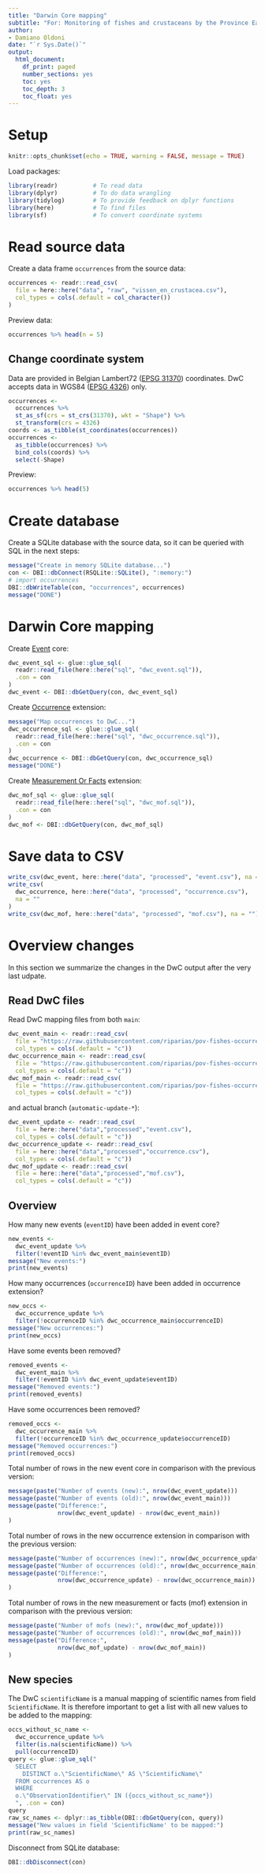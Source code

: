 ```yaml
---
title: "Darwin Core mapping"
subtitle: "For: Monitoring of fishes and crustaceans by the Province East Flanders, Belgium"
author:
- Damiano Oldoni
date: "`r Sys.Date()`"
output:
  html_document:
    df_print: paged
    number_sections: yes
    toc: yes
    toc_depth: 3
    toc_float: yes
---
```


# Setup 

```r
knitr::opts_chunk$set(echo = TRUE, warning = FALSE, message = TRUE)
```

Load packages:

```r
library(readr)          # To read data
library(dplyr)          # To do data wrangling
library(tidylog)        # To provide feedback on dplyr functions
library(here)           # To find files
library(sf)             # To convert coordinate systems
```

# Read source data

Create a data frame `occurrences` from the source data:

```r
occurrences <- readr::read_csv(
  file = here::here("data", "raw", "vissen_en_crustacea.csv"),
  col_types = cols(.default = col_character())
) 
```

Preview data:

```r
occurrences %>% head(n = 5)
```

## Change coordinate system

Data are provided in Belgian Lambert72 ([EPSG 31370](https://epsg.io/31370)) coordinates. DwC accepts data in WGS84 ([EPSG 4326](https://epsg.io/4326)) only.

```r
occurrences <- 
  occurrences %>% 
  st_as_sf(crs = st_crs(31370), wkt = "Shape") %>%
  st_transform(crs = 4326)
coords <- as_tibble(st_coordinates(occurrences))
occurrences <- 
  as_tibble(occurrences) %>% 
  bind_cols(coords) %>%
  select(-Shape)
```

Preview:

```r
occurrences %>% head(5)
```

# Create database

Create a SQLite database with the source data, so it can be queried with SQL in the next steps:

```r
message("Create in memory SQLite database...")
con <- DBI::dbConnect(RSQLite::SQLite(), ":memory:")
# import occurrences
DBI::dbWriteTable(con, "occurrences", occurrences)
message("DONE")
```

# Darwin Core mapping

Create [Event](https://rs.gbif.org/core/dwc_event_2022-02-02.xml) core:

```r
dwc_event_sql <- glue::glue_sql(
  readr::read_file(here::here("sql", "dwc_event.sql")),
  .con = con
)
dwc_event <- DBI::dbGetQuery(con, dwc_event_sql)
```

Create [Occurrence](https://rs.gbif.org/core/dwc_occurrence_2022-02-02.xml) extension:

```r
message("Map occurrences to DwC...")
dwc_occurrence_sql <- glue::glue_sql(
  readr::read_file(here::here("sql", "dwc_occurrence.sql")), 
  .con = con
)
dwc_occurrence <- DBI::dbGetQuery(con, dwc_occurrence_sql)
message("DONE")
```

Create [Measurement Or Facts](https://rs.gbif.org/extension/dwc/measurements_or_facts_2022-02-02.xml) extension:

```r
dwc_mof_sql <- glue::glue_sql(
  readr::read_file(here::here("sql", "dwc_mof.sql")), 
  .con = con
)
dwc_mof <- DBI::dbGetQuery(con, dwc_mof_sql)
```

# Save data to CSV

```r
write_csv(dwc_event, here::here("data", "processed", "event.csv"), na = "")
write_csv(
  dwc_occurrence, here::here("data", "processed", "occurrence.csv"),
  na = ""
)
write_csv(dwc_mof, here::here("data", "processed", "mof.csv"), na = "")
```

# Overview changes

In this section we summarize the changes in the DwC output after the very last udpate.

## Read DwC files

Read DwC mapping files from both `main`:

```r
dwc_event_main <- readr::read_csv(
  file = "https://raw.githubusercontent.com/riparias/pov-fishes-occurrences/main/data/processed/event.csv",
  col_types = cols(.default = "c"))
dwc_occurrence_main <- readr::read_csv(
  file = "https://raw.githubusercontent.com/riparias/pov-fishes-occurrences/main/data/processed/occurrence.csv",
  col_types = cols(.default = "c"))
dwc_mof_main <- readr::read_csv(
  file = "https://raw.githubusercontent.com/riparias/pov-fishes-occurrences/main/data/processed/mof.csv",
  col_types = cols(.default = "c"))
```

and actual branch (`automatic-update-*`):
 
```r
dwc_event_update <- readr::read_csv(
  file = here::here("data","processed","event.csv"),
  col_types = cols(.default = "c"))
dwc_occurrence_update <- readr::read_csv(
  file = here::here("data","processed","occurrence.csv"),
  col_types = cols(.default = "c"))
dwc_mof_update <- readr::read_csv(
  file = here::here("data","processed","mof.csv"),
  col_types = cols(.default = "c"))
```

## Overview

How many new events (`eventID`) have been added in event core?

```r
new_events <- 
  dwc_event_update %>%
  filter(!eventID %in% dwc_event_main$eventID)
message("New events:")
print(new_events)
```

How many occurrences (`occurrenceID`) have been added in occurrence extension?

```r
new_occs <- 
  dwc_occurrence_update %>%
  filter(!occurrenceID %in% dwc_occurrence_main$occurrenceID)
message("New occurrences:")
print(new_occs)
```

Have some events been removed?

```r
removed_events <- 
  dwc_event_main %>%
  filter(!eventID %in% dwc_event_update$eventID)
message("Removed events:")
print(removed_events)
```


Have some occurrences been removed?

```r
removed_occs <- 
  dwc_occurrence_main %>%
  filter(!occurrenceID %in% dwc_occurrence_update$occurrenceID)
message("Removed occurrences:")
print(removed_occs)
```

Total number of rows in the new event core in comparison with the previous version:

```r
message(paste("Number of events (new):", nrow(dwc_event_update)))
message(paste("Number of events (old):", nrow(dwc_event_main)))
message(paste("Difference:", 
              nrow(dwc_event_update) - nrow(dwc_event_main))
)
```

Total number of rows in the new occurrence extension in comparison with the previous version:

```r
message(paste("Number of occurrences (new):", nrow(dwc_occurrence_update)))
message(paste("Number of occurrences (old):", nrow(dwc_occurrence_main)))
message(paste("Difference:", 
              nrow(dwc_occurrence_update) - nrow(dwc_occurrence_main))
)
```

Total number of rows in the new measurement or facts (mof) extension in comparison with the previous version:

```r
message(paste("Number of mofs (new):", nrow(dwc_mof_update)))
message(paste("Number of occurrences (old):", nrow(dwc_mof_main)))
message(paste("Difference:", 
              nrow(dwc_mof_update) - nrow(dwc_mof_main))
)
```

## New species

The DwC `scientificName` is a manual mapping of scientific names from field `ScientificName`. It is therefore important to get a list with all new values to be added to the mapping:

```r
occs_without_sc_name <- 
  dwc_occurrence_update %>%
  filter(is.na(scientificName)) %>%
  pull(occurrenceID)
query <- glue::glue_sql("
  SELECT 
    DISTINCT o.\"ScientificName\" AS \"ScientificName\"
  FROM occurrences AS o 
  WHERE  
  o.\"ObservationIdentifier\" IN ({occs_without_sc_name*})
  ", .con = con)
query
raw_sc_names <- dplyr::as_tibble(DBI::dbGetQuery(con, query))
message("New values in field 'ScientificName' to be mapped:")
print(raw_sc_names)
```

Disconnect from SQLite database:

```r
DBI::dbDisconnect(con)
```
